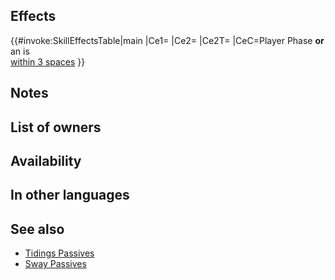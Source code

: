 {{Passive
|name=Atk/Spd Tidings
|type=A
|exclusive=0
|canUseWeapon={{WeaponList|Colorless Staff}}
|canUseMove={{MoveList|All}}
|properties=random_owner
|1name=Atk/Spd Tidings
|alt1name=Atk Spd Tidings
|1tagid=SID_攻撃速さの福音
|1effect=If unit initiates combat or is within 3 spaces of an ally, grants bonus to unit's Atk/Spd = number of allies within 3 spaces of unit × 2, + 8 (max 12), and foe cannot counterattack during combat.
|1cost=300
|1required=Atk/Spd Form 3
}}
==Effects==
{{#invoke:SkillEffectsTable|main
|Ce1={{Eft|Temporary buffs|Atk/Spd|2 x {{Tgt|Allies}}<br>[[within 3 spaces]], +8|max=12}}
|Ce2={{Eft|Prevent Counter}}
|Ce2T={{Tgt|Foe}}
|CeC=Player Phase '''or'''<br>an {{Tgt|Ally}} is<br>[[within 3 spaces]]
}}
==Notes==
{{IfUnitInitiates}}
{{Temporary buffs}}
{{Prevent counterattacks}}
==List of owners==
{{Skill Hero List}}
==Availability==
{{PassiveFocusList}}
{{PassiveDistributionList}}
{{PassiveCombatManualList}}
==In other languages==
{{OtherLanguages
|english=Atk/Spd Tidings
|japanese=
|german=
|spanishEU=
|spanishLA=
|french=
|italian=
|chineseTW=
|portuguese=
}}

==See also==
{{See also skills|cond=(Description LIKE '%is within _ spaces of an ally%number of allies within%spaces%') AND Exclusive='1' AND NAME NOT LIKE '%+'}}
* [[Skill families/A Passives#Tidings|Tidings Passives]]
* [[Sway Passives]]
{{Passives Navbox|A}}